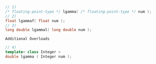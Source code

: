 ```cpp
// 1)
/* floating-point-type */ lgamma( /* floating-point-type */ num );
// 2)
float lgammaf( float num );
// 3)
long double lgammal( long double num );
```


`Additional Overloads`

```cpp
// 4)
template< class Integer >
double lgamma ( Integer num );
```
